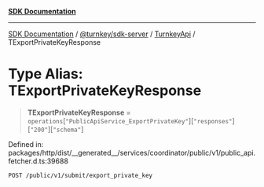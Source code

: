 [**SDK Documentation**](../../../../../README.mdx)

***

[SDK Documentation](../../../../../packages.mdx) / [@turnkey/sdk-server](../../../README.mdx) / [TurnkeyApi](../README.mdx) / TExportPrivateKeyResponse

# Type Alias: TExportPrivateKeyResponse

> **TExportPrivateKeyResponse** = `operations`\[`"PublicApiService_ExportPrivateKey"`\]\[`"responses"`\]\[`"200"`\]\[`"schema"`\]

Defined in: packages/http/dist/\_\_generated\_\_/services/coordinator/public/v1/public\_api.fetcher.d.ts:39688

`POST /public/v1/submit/export_private_key`
